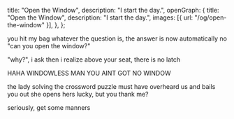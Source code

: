   title: "Open the Window",
  description: "I start the day.",
  openGraph: {
    title: "Open the Window",
    description: "I start the day.",
    images: [{ url: "/og/open-the-window" }],
  },
};

you hit my bag
whatever the question is, the answer is now automatically no
"can you open the window?"

"why?", i ask
then i realize above your seat, there is no latch

HAHA WINDOWLESS MAN
YOU AINT GOT NO WINDOW

the lady solving the crossword puzzle
must have overheard us and bails you out
she opens hers
lucky, but you thank me?

seriously, get some manners
